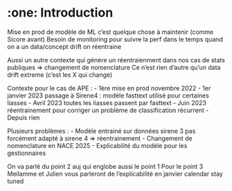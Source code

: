 # :one: Introduction

Mise en prod de modèle de ML c'est quelque chose à maintenir (comme Sicore avant)
Besoin de monitoring pour suivre la perf dans le temps
quand on a un data/concept drift on réentraine

Aussi un autre contexte qui génère un réentraienment dans nos cas de stats publiques => changement de nomenclature
Ce n'est rien d'autre qu'un data drift extreme (c'est les X qui change)

Contexte pour le cas de APE :
- 1ère mise en prod novembre 2022
- 1er janvier 2023 passage à Sirene4 : modèle fasttext utilisé pour certaines liasses
- Avril 2023 toutes les liasses passent par fasttext
- Juin 2023 réentrainement pour corriger un problème de classification récurrent
- Depuis rien

Plusieurs problèmes : 
- Modèle entrainé sur données sirene 3 pas forcément adapté à sirene 4 => réentrainement
- Changement de nomenclature en NACE 2025
- Explicabilité du modèle pour les gestionnaires

On va parlé du point 2 auj qui englobe aussi le point 1
Pour le point 3 Meilamme et Julien vous parleront de l'explicabilité en janvier calendar stay tuned


